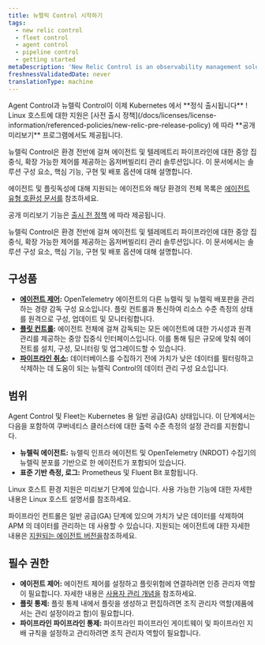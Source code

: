 ```yaml
---
title: 뉴렐릭 Control 시작하기
tags:
  - new relic control
  - fleet control
  - agent control
  - pipeline control
  - getting started
metaDescription: 'New Relic Control is an observability management solution that provides centralized, scalable control over agents and telemetry pipelines across your environment.'
freshnessValidatedDate: never
translationType: machine
---
```


<Callout variant="important">
  Agent Control과 뉴렐릭 Control이 이제 Kubernetes 에서 **정식 출시됩니다** ! Linux 호스트에 대한 지원은 [사전 출시 정책](/docs/licenses/license-information/referenced-policies/new-relic-pre-release-policy) 에 따라 **공개 미리보기** 프로그램에서도 제공됩니다.

  뉴렐릭 Control은 환경 전반에 걸쳐 에이전트 및 텔레메트리 파이프라인에 대한 중앙 집중식, 확장 가능한 제어를 제공하는 옵저버빌리티 관리 솔루션입니다. 이 문서에서는 솔루션 구성 요소, 핵심 기능, 구현 및 배포 옵션에 대해 설명합니다.

  에이전트 및 플릿독성에 대해 지원되는 에이전트와 해당 환경의 전체 목록은 [에이전트 유형 호환성 문서를](/docs/new-relic-control/agent-control/agent-types) 참조하세요.

  공개 미리보기 기능은 [출시 전 정책](/docs/licenses/license-information/referenced-policies/new-relic-pre-release-policy) 에 따라 제공됩니다.
</Callout>

뉴렐릭 Control은 환경 전반에 걸쳐 에이전트 및 텔레메트리 파이프라인에 대한 중앙 집중식, 확장 가능한 제어를 제공하는 옵저버빌리티 관리 솔루션입니다. 이 문서에서는 솔루션 구성 요소, 핵심 기능, 구현 및 배포 옵션에 대해 설명합니다.

## 구성품

* **[에이전트 제어](/docs/new-relic-control/agent-control/overview):** OpenTelemetry 에이전트의 다른 뉴렐릭 및 뉴렐릭 배포판을 관리하는 경량 감독 구성 요소입니다. 플릿 컨트롤과 통신하여 리소스 수준 측정의 상태를 원격으로 구성, 업데이트 및 모니터링합니다.
* **[플릿 컨트롤](/docs/new-relic-control/fleet-control/overview):** 에이전트 전체에 걸쳐 감독되는 모든 에이전트에 대한 가시성과 원격 관리를 제공하는 중앙 집중식 인터페이스입니다. 이를 통해 팀은 규모에 맞춰 에이전트를 설치, 구성, 모니터링 및 업그레이드할 수 있습니다.
* **[파이프라인 취소](/docs/new-relic-control/pipeline-control/overview):** 데이터베이스를 수집하기 전에 가치가 낮은 데이터를 필터링하고 삭제하는 데 도움이 되는 뉴렐릭 Control의 데이터 관리 구성 요소입니다.

## 범위

Agent Control 및 Fleet는 Kubernetes 용 일반 공급(GA) 상태입니다. 이 단계에서는 다음을 포함하여 쿠버네티스 클러스터에 대한 출력 수준 측정의 설정 관리를 지원합니다.

* **뉴렐릭 에이전트:** 뉴렐릭 인프라 에이전트 및 OpenTelemetry (NRDOT) 수집기의 뉴렐릭 분포를 기반으로 한 에이전트가 포함되어 있습니다.
* **표준 기반 측정, 로그:** Prometheus 및 Fluent Bit 포함됩니다.

Linux 호스트 환경 지원은 미리보기 단계에 있습니다. 사용 가능한 기능에 대한 자세한 내용은 Linux 호스트 설명서를 참조하세요.

파이프라인 컨트롤은 일반 공급(GA) 단계에 있으며 가치가 낮은 데이터를 삭제하여 APM 의 데이터를 관리하는 데 사용할 수 있습니다. 지원되는 에이전트에 대한 자세한 내용은 [지원되는 에이전트 버전을](/docs/new-relic-control/pipeline-control/modify-agent-configuration/#supported-agent-versions)참조하세요.

## 필수 권한

* **에이전트 제어:** 에이전트 제어를 설정하고 플릿위험에 연결하려면 인증 관리자 역할이 필요합니다. 자세한 내용은 [사용자 관리 개념을](/docs/accounts/accounts-billing/new-relic-one-user-management/user-management-concepts/#admin-settings) 참조하세요.
* **플릿 통제:** 플릿 통제 내에서 플릿을 생성하고 편집하려면 조직 관리자 역할(제품에서는 관리 설정이라고 함)이 필요합니다.
* **파이프라인 파이프라인 통제:** 파이프라인 파이프라인 게이트웨이 및 파이프라인 지배 규칙을 설정하고 관리하려면 조직 관리자 역할이 필요합니다.